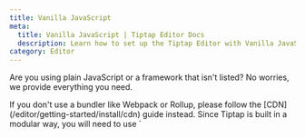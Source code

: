 ```yaml
---
title: Vanilla JavaScript
meta:
  title: Vanilla JavaScript | Tiptap Editor Docs
  description: Learn how to set up the Tiptap Editor with Vanilla JavaScript, install dependencies and initialize the editor in the docs!
category: Editor
---
```



Are you using plain JavaScript or a framework that isn't listed? No worries, we provide everything you need.

<Callout title="Hint" variant="hint">
    If you don't use a bundler like Webpack or Rollup, please follow the [CDN](/editor/getting-started/install/cdn) guide instead. Since Tiptap is built in a modular way, you will need to use `<script type="module">` in your HTML to get our CDN imports working.
</Callout>

## Install dependencies

For the following example, you will need `@tiptap/core` (the actual editor), `@tiptap/pm` (the ProseMirror library), and `@tiptap/starter-kit`. The StarterKit doesn't include all extensions, only the most common ones.

```bash
npm install @tiptap/core @tiptap/pm @tiptap/starter-kit
```

### Add markup

Add the following HTML where you'd like to mount the editor:

```html
<div class="element"></div>
```

## Initialize the editor

Everything is in place, so let's set up the editor. Add the following code to your JavaScript:

```js
import { Editor } from '@tiptap/core'
import StarterKit from '@tiptap/starter-kit'

new Editor({
  element: document.querySelector('.element'),
  extensions: [StarterKit],
  content: '<p>Hello World!</p>',
})
```

Open your project in the browser to see Tiptap in action. Good work!

## Next steps

- [Configure your editor](/editor/getting-started/configure)
- [Add styles to your editor](/editor/getting-started/style-editor)
- [Learn more about Tiptaps concepts](/editor/core-concepts/introduction)
- [Start building your own extensions](/editor/extensions/custom-extensions)